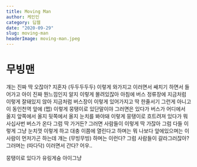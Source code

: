 ```yaml
---
title: Moving Man
author: 케인인
category: 딥웹
date: "2020-09-29"
slug: moving-man
headerImage: moving-man.jpeg
---
```


# 무빙맨

걔는 진짜 딱 오잖아? 지혼자 (두두두두두) 이렇게 와가지고 이러면서 쌔치기 하면서 들어가고
아이 진짜 뭔느낌인지 알지 이렇게 몰려있잖아 아침에 버스 정류장에 지금처럼 이렇게 잘돼있지 않아
지금처럼 버스장이 이렇게 있어가지고 딱 한줄서기 그런게 아니고 이 동인천역 앞에 (쩝) 이렇게 뭉탱이로 있단말이야
그러면은 있다가 버스가 어디에서 올지 앞쪽에서 올지 뒷쪽에서 올지 눈치를 봐야돼 이렇게 뭉탱이로 흐트려져 있다가
뭐 사십사번 버스가 온다 그럼 딱 가거든? 그러면 사람들이 이렇게 딱 가잖아
그럼 다들 이렇게 그냥 눈치껏 이렇게 하고 대충 이쯤에 열린다고 하며는 뭐 나보다 앞에있으며는 이사람이 먼저가곤 하는데
걔는 (무빙무빙) 하며는 이런다? 그럼 사람들이 갈라그러잖아? 그러며는 (따다닥) 이러면서 간다? 어우..

뭉탱이로 있다가 유링게슝 아이그냥
